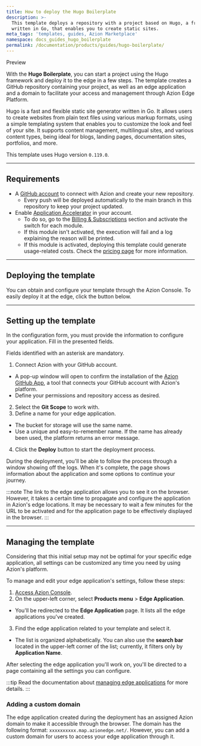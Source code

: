 ```yaml
---
title: How to deploy the Hugo Boilerplate
description: >-
  This template deploys a repository with a project based on Hugo, a framework
  written in Go, that enables you to create static sites.
meta_tags: 'templates, guides, Azion Marketplace'
namespace: docs_guides_hugo_boilerplate
permalink: /documentation/products/guides/hugo-boilerplate/
---
```



<Tag severity="info" client:only="vue">
Preview
</Tag>

With the **Hugo Boilerplate**, you can start a project using the Hugo framework and deploy it to the edge in a few steps. The template creates a GitHub repository containing your project, as well as an edge application and a domain to facilitate your access and management through Azion Edge Platform. 

Hugo is a fast and flexible static site generator written in Go. It allows users to create websites from plain text files using various markup formats, using a simple templating system that enables you to customize the look and feel of your site. It supports content management, multilingual sites, and various content types, being ideal for blogs, landing pages, documentation sites, portfolios, and more.

This template uses Hugo version `0.119.0`.

---

## Requirements

- A [GitHub account](https://github.com/signup) to connect with Azion and create your new repository.
  - Every push will be deployed automatically to the main branch in this repository to keep your project updated.
- Enable [Application Accelerator](/en/documentation/products/build/edge-application/application-accelerator/) in your account. 
    - To do so, go to the [Billing & Subscriptions](/en/documentation/products/guides/billing-and-subscriptions/#subscriptions) section and activate the switch for each module.
    - If this module isn't activated, the execution will fail and a log explaining the reason will be printed.
    - If this module is activated, deploying this template could generate usage-related costs. Check the [pricing page](/en/documentation/products/pricing/) for more information.

---

## Deploying the template

You can obtain and configure your template through the Azion Console. To easily deploy it at the edge, click the button below.

 <LinkButton
    label="Deploy"
    link="https://console.azion.com/create/hugo/hugo-boilerplate"
    icon="ai ai-azion"
    icon-pos="left"
  />

---

## Setting up the template

In the configuration form, you must provide the information to configure your application. Fill in the presented fields. 

Fields identified with an asterisk are mandatory.

1. Connect Azion with your GitHub account.
- A pop-up window will open to confirm the installation of the [Azion GitHub App](/en/documentation/products/guides/azion-github-app/), a tool that connects your GitHub account with Azion's platform.
- Define your permissions and repository access as desired.
2. Select the **Git Scope** to work with.
3. Define a name for your edge application.
- The bucket for storage will use the same name.
- Use a unique and easy-to-remember name. If the name has already been used, the platform returns an error message.
4. Click the **Deploy** button to start the deployment process.

During the deployment, you'll be able to follow the process through a window showing off the logs. When it's complete, the page shows information about the application and some options to continue your journey.

:::note
The link to the edge application allows you to see it on the browser. However, it takes a certain time to propagate and configure the application in Azion's edge locations. It may be necessary to wait a few minutes for the URL to be activated and for the application page to be effectively displayed in the browser.
:::

---

## Managing the template

Considering that this initial setup may not be optimal for your specific edge application, all settings can be customized any time you need by using Azion's platform.

To manage and edit your edge application's settings, follow these steps:

1. [Access Azion Console](https://console.azion.com).
2. On the upper-left corner, select **Products menu** > **Edge Application**.
- You'll be redirected to the **Edge Application** page. It lists all the edge applications you've created.
3. Find the edge application related to your template and select it.
- The list is organized alphabetically. You can also use the **search bar** located in the upper-left corner of the list; currently, it filters only by **Application Name**.

After selecting the edge application you'll work on, you'll be directed to a page containing all the settings you can configure.

:::tip
Read the documentation about [managing edge applications](/en/documentation/products/build/edge-application/first-steps/) for more details.
:::

### Adding a custom domain

The edge application created during the deployment has an assigned Azion domain to make it accessible through the browser. The domain has the following format: `xxxxxxxxxx.map.azionedge.net/`. However, you can add a custom domain for users to access your edge application through it.


<LinkButton link="/en/documentation/products/guides/configure-a-domain/" label="Go to configuring a domain guide" severity="secondary" /> 

